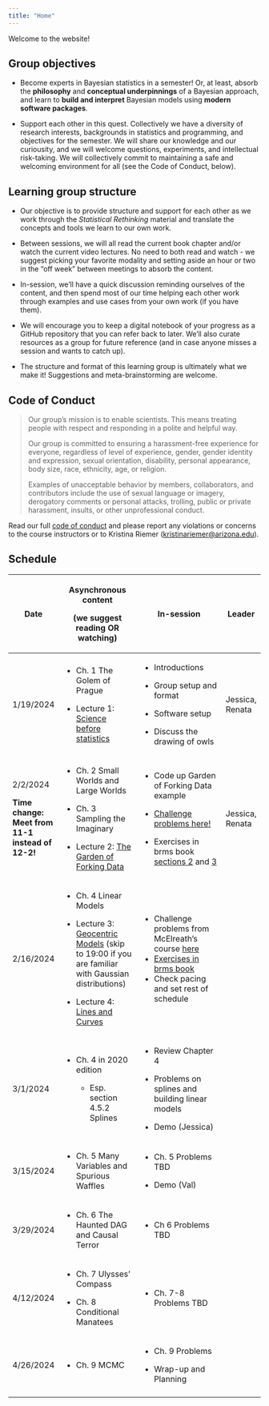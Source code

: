 ```yaml
---
title: "Home"
---
```


Welcome to the website!

## Group objectives

-   Become experts in Bayesian statistics in a semester!
    Or, at least, absorb the **philosophy** and **conceptual underpinnings** of a Bayesian approach, and learn to **build and interpret** Bayesian models using **modern software packages**.

-   Support each other in this quest.
    Collectively we have a diversity of research interests, backgrounds in statistics and programming, and objectives for the semester.
    We will share our knowledge and our curiousity, and we will welcome questions, experiments, and intellectual risk-taking.
    We will collectively commit to maintaining a safe and welcoming environment for all (see the Code of Conduct, below).

## Learning group structure

-   Our objective is to provide structure and support for each other as we work through the *Statistical Rethinking* material and translate the concepts and tools we learn to our own work.

-   Between sessions, we will all read the current book chapter and/or watch the current video lectures.
    No need to both read and watch - we suggest picking your favorite modality and setting aside an hour or two in the "off week" between meetings to absorb the content.

-   In-session, we'll have a quick discussion reminding ourselves of the content, and then spend most of our time helping each other work through examples and use cases from your own work (if you have them).

-   We will encourage you to keep a digital notebook of your progress as a GitHub repository that you can refer back to later.
    We'll also curate resources as a group for future reference (and in case anyone misses a session and wants to catch up).

-   The structure and format of this learning group is ultimately what we make it!
    Suggestions and meta-brainstorming are welcome.

## Code of Conduct

> Our group's mission is to enable scientists.
> This means treating people with respect and responding in a polite and helpful way.
>
> Our group is committed to ensuring a harassment-free experience for everyone, regardless of level of experience, gender, gender identity and expression, sexual orientation, disability, personal appearance, body size, race, ethnicity, age, or religion.
>
> Examples of unacceptable behavior by members, collaborators, and contributors include the use of sexual language or imagery, derogatory comments or personal attacks, trolling, public or private harassment, insults, or other unprofessional conduct.

Read our full [code of conduct](https://osf.io/tzmhp/wiki/Code%20of%20Conduct/) and please report any violations or concerns to the course instructors or to Kristina Riemer ([kristinariemer\@arizona.edu](mailto:kristinariemer@arizona.edu)).

## Schedule

+--------------------------------------------------+-------------------------------------------------------------------------------------------------------------------------------------------------+--------------------------------------------------------------------------------------------------------------------------------------------------------------------------------------+-----------------+
| Date                                             | Asynchronous content                                                                                                                            | In-session                                                                                                                                                                           | Leader          |
|                                                  |                                                                                                                                                 |                                                                                                                                                                                      |                 |
|                                                  | (we suggest reading OR watching)                                                                                                                |                                                                                                                                                                                      |                 |
+==================================================+=================================================================================================================================================+======================================================================================================================================================================================+=================+
| 1/19/2024                                        | -   Ch. 1 The Golem of Prague                                                                                                                   | -   Introductions                                                                                                                                                                    | Jessica, Renata |
|                                                  |                                                                                                                                                 |                                                                                                                                                                                      |                 |
|                                                  | -   Lecture 1: [Science before statistics](https://www.youtube.com/watch?v=FdnMWdICdRs&list=PLDcUM9US4XdPz-KxHM4XHt7uUVGWWVSus&index=1)         | -   Group setup and format                                                                                                                                                           |                 |
|                                                  |                                                                                                                                                 |                                                                                                                                                                                      |                 |
|                                                  |                                                                                                                                                 | -   Software setup                                                                                                                                                                   |                 |
|                                                  |                                                                                                                                                 |                                                                                                                                                                                      |                 |
|                                                  |                                                                                                                                                 | -   Discuss the drawing of owls                                                                                                                                                      |                 |
+--------------------------------------------------+-------------------------------------------------------------------------------------------------------------------------------------------------+--------------------------------------------------------------------------------------------------------------------------------------------------------------------------------------+-----------------+
| 2/2/2024                                         | -   Ch. 2 Small Worlds and Large Worlds                                                                                                         | -   Code up Garden of Forking Data example                                                                                                                                           | Jessica, Renata |
|                                                  |                                                                                                                                                 |                                                                                                                                                                                      |                 |
| **Time change: Meet from 11-1 instead of 12-2!** | -   Ch. 3 Sampling the Imaginary                                                                                                                | -   [Challenge problems here!](https://github.com/rmcelreath/stat_rethinking_2023/blob/main/homework/week01.pdf)                                                                     |                 |
|                                                  |                                                                                                                                                 |                                                                                                                                                                                      |                 |
|                                                  | -   Lecture 2: [The Garden of Forking Data](https://www.youtube.com/watch?v=R1vcdhPBlXA&list=PLDcUM9US4XdPz-KxHM4XHt7uUVGWWVSus&index=2)        | -   Exercises in brms book [sections 2](https://bookdown.org/content/4857/small-worlds-and-large-worlds.html) and [3](https://bookdown.org/content/4857/sampling-the-imaginary.html) |                 |
+--------------------------------------------------+-------------------------------------------------------------------------------------------------------------------------------------------------+--------------------------------------------------------------------------------------------------------------------------------------------------------------------------------------+-----------------+
| 2/16/2024                                        | -   Ch. 4 Linear Models                                                                                                                         | -   Challenge problems from McElreath's course [here](https://github.com/rmcelreath/stat_rethinking_2023/blob/main/homework/week02.pdf)                                              |                 |
|                                                  |                                                                                                                                                 | -   [Exercises in brms book](https://bookdown.org/content/4857/geocentric-models.html)                                                                                               |                 |
|                                                  | -   Lecture 3: [Geocentric Models](https://www.youtube.com/watch?v=tNOu-SEacNU) (skip to 19:00 if you are familiar with Gaussian distributions) | -   Check pacing and set rest of schedule                                                                                                                                            |                 |
|                                                  |                                                                                                                                                 |                                                                                                                                                                                      |                 |
|                                                  | -   Lecture 4: [Lines and Curves](https://www.youtube.com/watch?v=F0N4b7K_iYQ&list=PLDcUM9US4XdPz-KxHM4XHt7uUVGWWVSus&index=4)                  |                                                                                                                                                                                      |                 |
+--------------------------------------------------+-------------------------------------------------------------------------------------------------------------------------------------------------+--------------------------------------------------------------------------------------------------------------------------------------------------------------------------------------+-----------------+
| 3/1/2024                                         | -   Ch. 4 in 2020 edition                                                                                                                       | -   Review Chapter 4                                                                                                                                                                 |                 |
|                                                  |                                                                                                                                                 |                                                                                                                                                                                      |                 |
|                                                  |     -   Esp. section 4.5.2 Splines                                                                                                              | -   Problems on splines and building linear models                                                                                                                                   |                 |
|                                                  |                                                                                                                                                 |                                                                                                                                                                                      |                 |
|                                                  |                                                                                                                                                 | -   Demo (Jessica)                                                                                                                                                                   |                 |
+--------------------------------------------------+-------------------------------------------------------------------------------------------------------------------------------------------------+--------------------------------------------------------------------------------------------------------------------------------------------------------------------------------------+-----------------+
| 3/15/2024                                        | -   Ch. 5 Many Variables and Spurious Waffles                                                                                                   | -   Ch. 5 Problems TBD                                                                                                                                                               |                 |
|                                                  |                                                                                                                                                 |                                                                                                                                                                                      |                 |
|                                                  |                                                                                                                                                 | -   Demo (Val)                                                                                                                                                                       |                 |
+--------------------------------------------------+-------------------------------------------------------------------------------------------------------------------------------------------------+--------------------------------------------------------------------------------------------------------------------------------------------------------------------------------------+-----------------+
| 3/29/2024                                        | -   Ch. 6 The Haunted DAG and Causal Terror                                                                                                     | -   Ch 6 Problems TBD                                                                                                                                                                |                 |
+--------------------------------------------------+-------------------------------------------------------------------------------------------------------------------------------------------------+--------------------------------------------------------------------------------------------------------------------------------------------------------------------------------------+-----------------+
| 4/12/2024                                        | -   Ch. 7 Ulysses' Compass                                                                                                                      | -   Ch. 7-8 Problems TBD                                                                                                                                                             |                 |
|                                                  |                                                                                                                                                 |                                                                                                                                                                                      |                 |
|                                                  | -   Ch. 8 Conditional Manatees                                                                                                                  |                                                                                                                                                                                      |                 |
+--------------------------------------------------+-------------------------------------------------------------------------------------------------------------------------------------------------+--------------------------------------------------------------------------------------------------------------------------------------------------------------------------------------+-----------------+
| 4/26/2024                                        | -   Ch. 9 MCMC                                                                                                                                  | -   Ch. 9 Problems                                                                                                                                                                   |                 |
|                                                  |                                                                                                                                                 |                                                                                                                                                                                      |                 |
|                                                  |                                                                                                                                                 | -   Wrap-up and Planning                                                                                                                                                             |                 |
+--------------------------------------------------+-------------------------------------------------------------------------------------------------------------------------------------------------+--------------------------------------------------------------------------------------------------------------------------------------------------------------------------------------+-----------------+
|                                                  |                                                                                                                                                 |                                                                                                                                                                                      |                 |
+--------------------------------------------------+-------------------------------------------------------------------------------------------------------------------------------------------------+--------------------------------------------------------------------------------------------------------------------------------------------------------------------------------------+-----------------+
